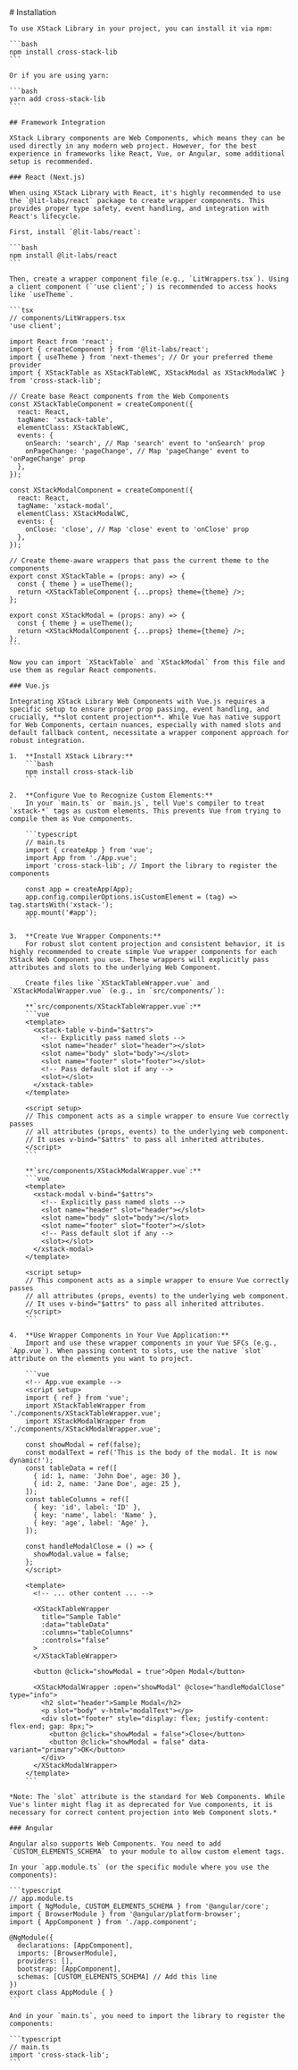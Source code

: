 
<PageTransition>
  <div className="prose dark:prose-invert">
    # Installation

    To use XStack Library in your project, you can install it via npm:

    ```bash
    npm install cross-stack-lib
    ```

    Or if you are using yarn:

    ```bash
    yarn add cross-stack-lib
    ```

    ## Framework Integration

    XStack Library components are Web Components, which means they can be used directly in any modern web project. However, for the best experience in frameworks like React, Vue, or Angular, some additional setup is recommended.

    ### React (Next.js)

    When using XStack Library with React, it's highly recommended to use the `@lit-labs/react` package to create wrapper components. This provides proper type safety, event handling, and integration with React's lifecycle.

    First, install `@lit-labs/react`:

    ```bash
    npm install @lit-labs/react
    ```

    Then, create a wrapper component file (e.g., `LitWrappers.tsx`). Using a client component (`'use client';`) is recommended to access hooks like `useTheme`.

    ```tsx
    // components/LitWrappers.tsx
    'use client';

    import React from 'react';
    import { createComponent } from '@lit-labs/react';
    import { useTheme } from 'next-themes'; // Or your preferred theme provider
    import { XStackTable as XStackTableWC, XStackModal as XStackModalWC } from 'cross-stack-lib';

    // Create base React components from the Web Components
    const XStackTableComponent = createComponent({
      react: React,
      tagName: 'xstack-table',
      elementClass: XStackTableWC,
      events: {
        onSearch: 'search', // Map 'search' event to 'onSearch' prop
        onPageChange: 'pageChange', // Map 'pageChange' event to 'onPageChange' prop
      },
    });

    const XStackModalComponent = createComponent({
      react: React,
      tagName: 'xstack-modal',
      elementClass: XStackModalWC,
      events: {
        onClose: 'close', // Map 'close' event to 'onClose' prop
      },
    });

    // Create theme-aware wrappers that pass the current theme to the components
    export const XStackTable = (props: any) => {
      const { theme } = useTheme();
      return <XStackTableComponent {...props} theme={theme} />;
    };

    export const XStackModal = (props: any) => {
      const { theme } = useTheme();
      return <XStackModalComponent {...props} theme={theme} />;
    };
    ```

    Now you can import `XStackTable` and `XStackModal` from this file and use them as regular React components.

    ### Vue.js

    Integrating XStack Library Web Components with Vue.js requires a specific setup to ensure proper prop passing, event handling, and crucially, **slot content projection**. While Vue has native support for Web Components, certain nuances, especially with named slots and default fallback content, necessitate a wrapper component approach for robust integration.

    1.  **Install XStack Library:**
        ```bash
        npm install cross-stack-lib
        ```

    2.  **Configure Vue to Recognize Custom Elements:**
        In your `main.ts` or `main.js`, tell Vue's compiler to treat `xstack-*` tags as custom elements. This prevents Vue from trying to compile them as Vue components.

        ```typescript
        // main.ts
        import { createApp } from 'vue';
        import App from './App.vue';
        import 'cross-stack-lib'; // Import the library to register the components

        const app = createApp(App);
        app.config.compilerOptions.isCustomElement = (tag) => tag.startsWith('xstack-');
        app.mount('#app');
        ```

    3.  **Create Vue Wrapper Components:**
        For robust slot content projection and consistent behavior, it is highly recommended to create simple Vue wrapper components for each XStack Web Component you use. These wrappers will explicitly pass attributes and slots to the underlying Web Component.

        Create files like `XStackTableWrapper.vue` and `XStackModalWrapper.vue` (e.g., in `src/components/`):

        **`src/components/XStackTableWrapper.vue`:**
        ```vue
        <template>
          <xstack-table v-bind="$attrs">
            <!-- Explicitly pass named slots -->
            <slot name="header" slot="header"></slot>
            <slot name="body" slot="body"></slot>
            <slot name="footer" slot="footer"></slot>
            <!-- Pass default slot if any -->
            <slot></slot>
          </xstack-table>
        </template>

        <script setup>
        // This component acts as a simple wrapper to ensure Vue correctly passes
        // all attributes (props, events) to the underlying web component.
        // It uses v-bind="$attrs" to pass all inherited attributes.
        </script>
        ```

        **`src/components/XStackModalWrapper.vue`:**
        ```vue
        <template>
          <xstack-modal v-bind="$attrs">
            <!-- Explicitly pass named slots -->
            <slot name="header" slot="header"></slot>
            <slot name="body" slot="body"></slot>
            <slot name="footer" slot="footer"></slot>
            <!-- Pass default slot if any -->
            <slot></slot>
          </xstack-modal>
        </template>

        <script setup>
        // This component acts as a simple wrapper to ensure Vue correctly passes
        // all attributes (props, events) to the underlying web component.
        // It uses v-bind="$attrs" to pass all inherited attributes.
        </script>
        ```

    4.  **Use Wrapper Components in Your Vue Application:**
        Import and use these wrapper components in your Vue SFCs (e.g., `App.vue`). When passing content to slots, use the native `slot` attribute on the elements you want to project.

        ```vue
        <!-- App.vue example -->
        <script setup>
        import { ref } from 'vue';
        import XStackTableWrapper from './components/XStackTableWrapper.vue';
        import XStackModalWrapper from './components/XStackModalWrapper.vue';

        const showModal = ref(false);
        const modalText = ref('This is the body of the modal. It is now dynamic!');
        const tableData = ref([
          { id: 1, name: 'John Doe', age: 30 },
          { id: 2, name: 'Jane Doe', age: 25 },
        ]);
        const tableColumns = ref([
          { key: 'id', label: 'ID' },
          { key: 'name', label: 'Name' },
          { key: 'age', label: 'Age' },
        ]);

        const handleModalClose = () => {
          showModal.value = false;
        };
        </script>

        <template>
          <!-- ... other content ... -->

          <XStackTableWrapper
            title="Sample Table"
            :data="tableData"
            :columns="tableColumns"
            :controls="false"
          >
          </XStackTableWrapper>

          <button @click="showModal = true">Open Modal</button>

          <XStackModalWrapper :open="showModal" @close="handleModalClose" type="info">
            <h2 slot="header">Sample Modal</h2>
            <p slot="body" v-html="modalText"></p>
            <div slot="footer" style="display: flex; justify-content: flex-end; gap: 8px;">
              <button @click="showModal = false">Close</button>
              <button @click="showModal = false" data-variant="primary">OK</button>
            </div>
          </XStackModalWrapper>
        </template>
        ```

    *Note: The `slot` attribute is the standard for Web Components. While Vue's linter might flag it as deprecated for Vue components, it is necessary for correct content projection into Web Component slots.*

    ### Angular

    Angular also supports Web Components. You need to add `CUSTOM_ELEMENTS_SCHEMA` to your module to allow custom element tags.

    In your `app.module.ts` (or the specific module where you use the components):

    ```typescript
    // app.module.ts
    import { NgModule, CUSTOM_ELEMENTS_SCHEMA } from '@angular/core';
    import { BrowserModule } from '@angular/platform-browser';
    import { AppComponent } from './app.component';

    @NgModule({
      declarations: [AppComponent],
      imports: [BrowserModule],
      providers: [],
      bootstrap: [AppComponent],
      schemas: [CUSTOM_ELEMENTS_SCHEMA] // Add this line
    })
    export class AppModule { }
    ```

    And in your `main.ts`, you need to import the library to register the components:

    ```typescript
    // main.ts
    import 'cross-stack-lib';
    ```

  </div>
</PageTransition>